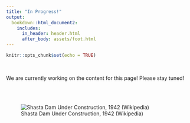 ```yaml
---
title: "In Progress!"
output: 
  bookdown::html_document2:
    includes:
      in_header: header.html
      after_body: assets/foot.html
---
```


```r
knitr::opts_chunk$set(echo = TRUE)
```

<br> 

:::obj

We are currently working on the content for this page! Please stay tuned!

:::

<br>
<br>

![Shasta Dam Under Construction, 1942 (Wikipedia)](https://upload.wikimedia.org/wikipedia/commons/b/b2/Shasta_dam_under_construction_new_edit.jpg)

